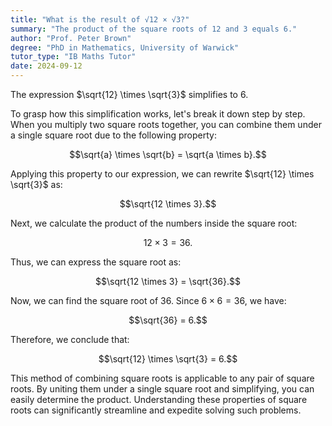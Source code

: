 ```yaml
---
title: "What is the result of √12 × √3?"
summary: "The product of the square roots of 12 and 3 equals 6."
author: "Prof. Peter Brown"
degree: "PhD in Mathematics, University of Warwick"
tutor_type: "IB Maths Tutor"
date: 2024-09-12
---
```


The expression $\sqrt{12} \times \sqrt{3}$ simplifies to $6$.

To grasp how this simplification works, let's break it down step by step. When you multiply two square roots together, you can combine them under a single square root due to the following property: 

$$\sqrt{a} \times \sqrt{b} = \sqrt{a \times b}.$$

Applying this property to our expression, we can rewrite $\sqrt{12} \times \sqrt{3}$ as:

$$\sqrt{12 \times 3}.$$

Next, we calculate the product of the numbers inside the square root:

$$12 \times 3 = 36.$$

Thus, we can express the square root as:

$$\sqrt{12 \times 3} = \sqrt{36}.$$

Now, we can find the square root of $36$. Since $6 \times 6 = 36$, we have:

$$\sqrt{36} = 6.$$

Therefore, we conclude that:

$$\sqrt{12} \times \sqrt{3} = 6.$$

This method of combining square roots is applicable to any pair of square roots. By uniting them under a single square root and simplifying, you can easily determine the product. Understanding these properties of square roots can significantly streamline and expedite solving such problems.
    